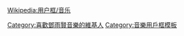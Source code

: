 {{Userbox
  |id=[[檔案:Teng Yuhsien.jpg|45px]]
  |id-c=blue
  |id-fc= #FFFFFF
  |info=<span lang="zh-tw">這個用戶喜歡聽'''[[鄧雨賢]]'''的作品。</span>
  |info-c=white
  |info-s=9
  |border-c=black
}}<includeonly>[[Category:喜歡鄧雨賢音樂的維基人]]</includeonly><noinclude>
{{Clear}}

[[Wikipedia:用户框/音乐]]

[[Category:音樂用戶框模板]]

</noinclude>